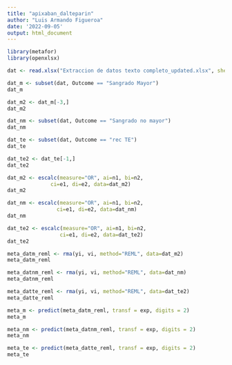```yaml
---
title: "apixaban_dalteparin"
author: "Luis Armando Figueroa"
date: '2022-09-05'
output: html_document
---
```


```r
library(metafor)
library(openxlsx)
```

```r
dat <- read.xlsx("Extraccion de datos texto completo_updated.xlsx", sheet = 2)

dat_m <- subset(dat, Outcome == "Sangrado Mayor")
dat_m

dat_m2 <- dat_m[-3,]
dat_m2

dat_nm <- subset(dat, Outcome == "Sangrado no mayor")
dat_nm

dat_te <- subset(dat, Outcome == "rec TE")
dat_te

dat_te2 <- dat_te[-1,]
dat_te2
```

```r
dat_m2 <- escalc(measure="OR", ai=n1, bi=n2,
              ci=e1, di=e2, data=dat_m2)
dat_m2

dat_nm <- escalc(measure="OR", ai=n1, bi=n2,
                ci=e1, di=e2, data=dat_nm)
dat_nm

dat_te2 <- escalc(measure="OR", ai=n1, bi=n2,
                 ci=e1, di=e2, data=dat_te2)
dat_te2
```

```r
meta_datm_reml <- rma(yi, vi, method="REML", data=dat_m2)
meta_datm_reml

meta_datnm_reml <- rma(yi, vi, method="REML", data=dat_nm)
meta_datnm_reml

meta_datte_reml <- rma(yi, vi, method="REML", data=dat_te2)
meta_datte_reml
```

```r
meta_m <- predict(meta_datm_reml, transf = exp, digits = 2)
meta_m

meta_nm <- predict(meta_datnm_reml, transf = exp, digits = 2)
meta_nm

meta_te <- predict(meta_datte_reml, transf = exp, digits = 2)
meta_te
```